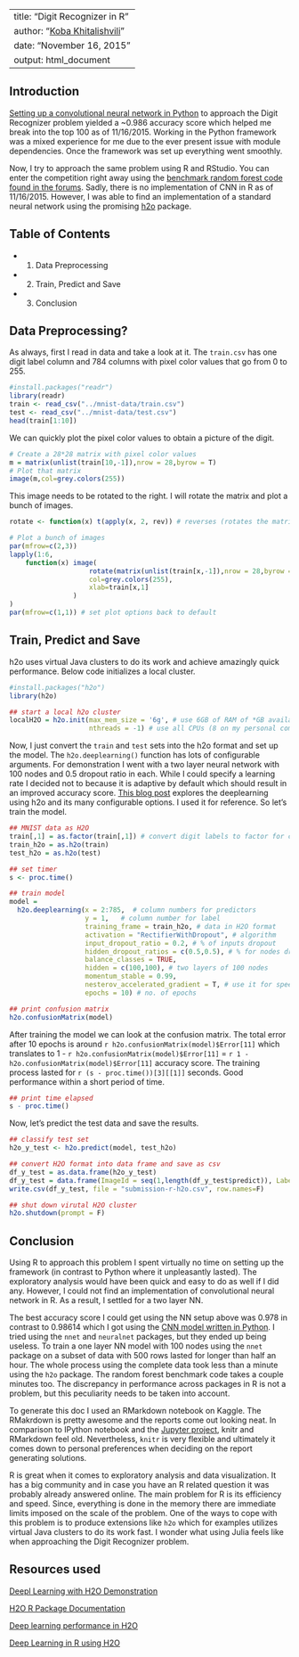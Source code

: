 
---
title: "Digit Recognizer in R"
author: "[Koba Khitalishvili](http://www.kobakhit.com/)"
date: "November 16, 2015"
output: html_document
---

## Introduction
[Setting up a convolutional neural network in Python](https://www.kaggle.com/kobakhit/digit-recognizer/digit-recognizer-in-python-using-cnn) to approach the Digit Recognizer problem yielded a ~0.986 accuracy score which helped me break into the top 100 as of 11/16/2015. Working in the Python framework was a mixed experience for me due to the ever present issue with module dependencies. Once the framework was set up everything went smoothly. 

Now, I try to approach the same problem using R and RStudio. You can enter the competition right away using the [benchmark random forest code found in the forums](https://www.kaggle.com/benhamner/digit-recognizer/random-forest-benchmark). Sadly, there is no implementation of CNN in R as of 11/16/2015. However, I was able to find an implementation of a standard neural network using the promising [h2o](http://h2o.ai/product/) package.

## Table of Contents
- 1. Data Preprocessing
- 2. Train, Predict and Save
- 3. Conclusion

## Data Preprocessing?
As always, first I read in data and take a look at it. The `train.csv` has one digit label column and 784 columns with pixel color values that go from 0 to 255.
```r
#install.packages("readr")
library(readr)
train <- read_csv("../mnist-data/train.csv")
test <- read_csv("../mnist-data/test.csv")
head(train[1:10])
```

We can quickly plot the pixel color values to obtain a picture of the digit.
```r
# Create a 28*28 matrix with pixel color values
m = matrix(unlist(train[10,-1]),nrow = 28,byrow = T)
# Plot that matrix
image(m,col=grey.colors(255))
```

This image needs to be rotated to the right. I will rotate the matrix and plot a bunch of images.
```r
rotate <- function(x) t(apply(x, 2, rev)) # reverses (rotates the matrix)

# Plot a bunch of images
par(mfrow=c(2,3))
lapply(1:6, 
    function(x) image(
                    rotate(matrix(unlist(train[x,-1]),nrow = 28,byrow = T)),
                    col=grey.colors(255),
                    xlab=train[x,1]
                )
)
par(mfrow=c(1,1)) # set plot options back to default
```

## Train, Predict and Save
h2o uses virtual Java clusters to do its work and achieve amazingly quick performance. Below code initializes a local cluster.

```r
#install.packages("h2o")
library(h2o)

## start a local h2o cluster
localH2O = h2o.init(max_mem_size = '6g', # use 6GB of RAM of *GB available
                    nthreads = -1) # use all CPUs (8 on my personal computer :3)
```

Now, I just convert the `train` and `test` sets into the h2o format and set up the model. The `h2o.deeplearning()` function has lots of configurable arguments. For demonstration I went with a two layer neural network with 100 nodes and 0.5 dropout ratio in each. While I could specify a learning rate I decided not to because it is adaptive by default which should result in an improved accuracy score. [This blog post](http://h2o.ai/blog/2015/02/deep-learning-performance/) explores the deeplearning using h2o and its many configurable options. I used it for reference. So let's train the model.
```r
## MNIST data as H2O
train[,1] = as.factor(train[,1]) # convert digit labels to factor for classification
train_h2o = as.h2o(train)
test_h2o = as.h2o(test)

## set timer
s <- proc.time()

## train model
model =
  h2o.deeplearning(x = 2:785,  # column numbers for predictors
                   y = 1,   # column number for label
                   training_frame = train_h2o, # data in H2O format
                   activation = "RectifierWithDropout", # algorithm
                   input_dropout_ratio = 0.2, # % of inputs dropout
                   hidden_dropout_ratios = c(0.5,0.5), # % for nodes dropout
                   balance_classes = TRUE, 
                   hidden = c(100,100), # two layers of 100 nodes
                   momentum_stable = 0.99,
                   nesterov_accelerated_gradient = T, # use it for speed
                   epochs = 10) # no. of epochs

## print confusion matrix
h2o.confusionMatrix(model)
```

After training the model we can look at the confusion matrix. The total error after 10 epochs is around `r h2o.confusionMatrix(model)$Error[11]` which translates to 1 - `r h2o.confusionMatrix(model)$Error[11]` = `r 1 - h2o.confusionMatrix(model)$Error[11]` accuracy score. The training process lasted for `r (s - proc.time())[3][[1]]` seconds. Good performance within a short period of time. 

```r
## print time elapsed
s - proc.time()
```

Now, let's predict the test data and save the results.

```r
## classify test set
h2o_y_test <- h2o.predict(model, test_h2o)

## convert H2O format into data frame and save as csv
df_y_test = as.data.frame(h2o_y_test)
df_y_test = data.frame(ImageId = seq(1,length(df_y_test$predict)), Label = df_y_test$predict)
write.csv(df_y_test, file = "submission-r-h2o.csv", row.names=F)

## shut down virutal H2O cluster
h2o.shutdown(prompt = F)
```

## Conclusion
Using R to approach this problem I spent virtually no time on setting up the framework (in contrast to Python where it unpleasantly lasted). The exploratory analysis would have been quick and easy to do as well if I did any. However, I could not find an implementation of convolutional neural network in R. As a result, I settled for a two layer NN. 

The best accuracy score I could get using the NN setup above was 0.978 in contrast to 0.98614 which I got using the [CNN model written in Python](https://www.kaggle.com/kobakhit/digit-recognizer/digit-recognizer-in-python-using-cnn). I tried using the `nnet` and `neuralnet` packages, but they ended up being useless. To train a one layer NN model with 100 nodes using the `nnet` package on a subset of data with 500 rows lasted for longer than half an hour. The whole process using the complete data took less than a minute using the `h2o` package. The random forest benchmark code takes a couple minutes too. The discrepancy in performance across packages in R is not a problem, but this peculiarity needs to be taken into account.

To generate this doc I used an RMarkdown notebook on Kaggle. The RMakrdown is pretty awesome and the reports come out looking neat. In comparison to IPython notebook and the [Jupyter project](http://jupyter.org/), knitr and RMarkdown feel old. Nevertheless, `knitr` is very flexible and ultimately it comes down to personal preferences when deciding on the report generating solutions.

R is great when it comes to exploratory analysis and data visualization. It has a big community and in case you have an R related question it was probably already answered online. The main problem for R is its efficiency and speed. Since, everything is done in the memory there are immediate limits imposed on the scale of the problem. One of the ways to cope with this problem is to produce extensions like `h2o` which for examples utilizes virtual Java clusters to do its work fast. I wonder what using Julia feels like when approaching the Digit Recognizer problem.

## Resources used
[Deepl Learning with H2O Demonstration](http://h2o-release.s3.amazonaws.com/h2o/rel-tibshirani/3/docs-website/h2o-docs/booklets/DeepLearning_Vignette.pdf)

[H2O R Package Documentation](http://h2o-release.s3.amazonaws.com/h2o/rel-tibshirani/3/docs-website/h2o-r/h2o_package.pdf)

[Deep learning performance in H2O](http://h2o.ai/blog/2015/02/deep-learning-performance/)

[Deep Learning in R using H2O](http://didericksen.github.io/deeplearning-r-h2o/)